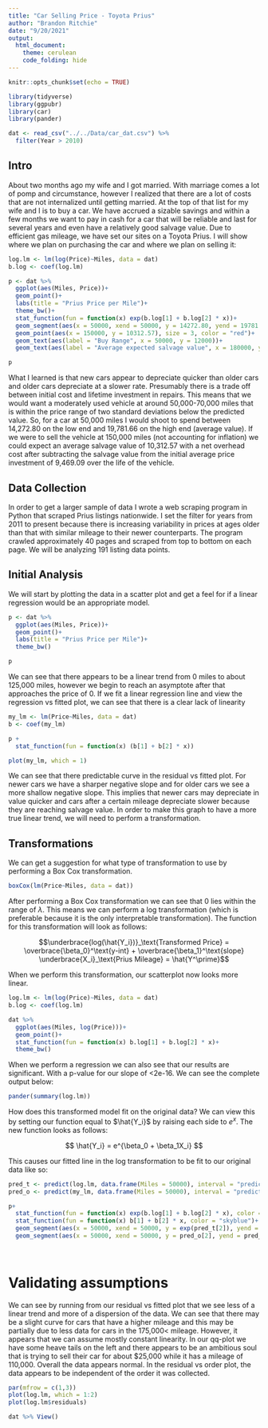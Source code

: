 ```yaml
---
title: "Car Selling Price - Toyota Prius"
author: "Brandon Ritchie"
date: "9/20/2021"
output: 
  html_document:
    theme: cerulean
    code_folding: hide
---
```


```r
knitr::opts_chunk$set(echo = TRUE)
```
```r
library(tidyverse)
library(ggpubr)
library(car)
library(pander)

dat <- read_csv("../../Data/car_dat.csv") %>% 
  filter(Year > 2010)

```

## Intro

About two months ago my wife and I got married. With marriage comes a lot of pomp and circumstance, however I realized that there are a lot of costs that are not internalized until getting married. At the top of that list for my wife and I is to buy a car. We have accrued a sizable savings and within a few months we want to pay in cash for a car that will be reliable and last for several years and even have a relatively good salvage value. Due to efficient gas mileage, we have set our sites on a Toyota Prius. I will show where we plan on purchasing the car and where we plan on selling it:

```r
log.lm <- lm(log(Price)~Miles, data = dat)
b.log <- coef(log.lm)

p <- dat %>% 
  ggplot(aes(Miles, Price))+
  geom_point()+
  labs(title = "Prius Price per Mile")+
  theme_bw()+
  stat_function(fun = function(x) exp(b.log[1] + b.log[2] * x))+
  geom_segment(aes(x = 50000, xend = 50000, y = 14272.80, yend = 19781.66), size = 1.5, color = "red")+
  geom_point(aes(x = 150000, y = 10312.57), size = 3, color = "red")+
  geom_text(aes(label = "Buy Range", x = 50000, y = 12000))+
  geom_text(aes(label = "Average expected salvage value", x = 180000, y = 13000))

p
```

What I learned is that new cars appear to depreciate quicker than older cars and older cars depreciate at a slower rate. Presumably there is a trade off between initial cost and lifetime investment in repairs. This means that we would want a moderately used vehicle at around 50,000-70,000 miles that is within the price range of two standard deviations below the predicted value. So, for a car at 50,000 miles I would shoot to spend between 14,272.80 on the low end and 19,781.66 on the high end (average value). If we were to sell the vehicle at 150,000 miles (not accounting for inflation) we could expect an average salvage value of 10,312.57 with a net overhead cost after subtracting the salvage value from the initial average price investment of 9,469.09 over the life of the vehicle.

## Data Collection

In order to get a larger sample of data I wrote a web scraping program in Python that scraped Prius listings nationwide. I set the filter for years from 2011 to present because there is increasing variability in prices at ages older than that with similar mileage to their newer counterparts. The program crawled approximately 40 pages and scraped from top to bottom on each page. We will be analyzing 191 listing data points.

## Initial Analysis

We will start by plotting the data in a scatter plot and get a feel for if a linear regression would be an appropriate model.

```r
p <- dat %>% 
  ggplot(aes(Miles, Price))+
  geom_point()+
  labs(title = "Prius Price per Mile")+
  theme_bw()

p
```

We can see that there appears to be a linear trend from 0 miles to about 125,000 miles, however we begin to reach an asymptote after that approaches the price of 0. If we fit a linear regression line and view the regression vs fitted plot, we can see that there is a clear lack of linearity 

```r
my_lm <- lm(Price~Miles, data = dat)
b <- coef(my_lm)

p +
  stat_function(fun = function(x) (b[1] + b[2] * x))

plot(my_lm, which = 1)
```

We can see that there predictable curve in the residual vs fitted plot. For newer cars we have a sharper negative slope and for older cars we see a more shallow negative slope. This  implies that newer cars may depreciate in value quicker and cars after a certain mileage depreciate slower because they are reaching salvage value. In order to make this graph to have a more true linear trend, we will need to perform a transformation.

## Transformations

We can get a suggestion for what type of transformation to use by performing a Box Cox transformation.

```r
boxCox(lm(Price~Miles, data = dat))
```

After performing a Box Cox transformation we can see that 0 lies within the range of $\lambda$. This means we can perform a log transformation (which is preferable because it is the only interpretable transformation). The function for this transformation will look as follows:

$$\underbrace{log(\hat{Y_i})}_\text{Transformed Price} = \overbrace{\beta_0}^\text{y-int} + \overbrace{\beta_1}^\text{slope} \underbrace{X_i}_\text{Prius Mileage} = \hat{Y^\prime}$$

When we perform this transformation, our scatterplot now looks more linear.

```r
log.lm <- lm(log(Price)~Miles, data = dat)
b.log <- coef(log.lm)

dat %>% 
  ggplot(aes(Miles, log(Price)))+
  geom_point()+
  stat_function(fun = function(x) b.log[1] + b.log[2] * x)+
  theme_bw()
```

When we perform a regression we can also see that our results are significant. With a p-value for our slope of <2e-16. We can see the complete output below:

```r
pander(summary(log.lm))
```

How does this transformed model fit on the original data? We can view this by setting our function equal to $\hat{Y_i}$ by raising each side to $e^x$. The new function looks as follows:

$$
\hat{Y_i} = e^{\beta_0 + \beta_1X_i}
$$

This causes our fitted line in the log transformation to be fit to our original data like so:

```r
pred_t <- predict(log.lm, data.frame(Miles = 50000), interval = "prediction")
pred_o <- predict(my_lm, data.frame(Miles = 50000), interval = "prediction")

p+
  stat_function(fun = function(x) exp(b.log[1] + b.log[2] * x), color = "firebrick")+
  stat_function(fun = function(x) b[1] + b[2] * x, color = "skyblue")+
  geom_segment(aes(x = 50000, xend = 50000, y = exp(pred_t[2]), yend = exp(pred_t[3])), size = 4, color = "firebrick", alpha = 0.01)+
  geom_segment(aes(x = 50000, xend = 50000, y = pred_o[2], yend = pred_o[3]), size = 4, color = "skyblue")
  
  
```

# Validating assumptions

We can see by running from our residual vs fitted plot that we see less of a linear trend and more of a dispersion of the data. We can see that there may be a slight curve for cars that have a higher mileage and this may be partially due to less data for cars in the 175,000< mileage. However, it appears that we can assume mostly constant linearity. In our qq-plot we have some heave tails on the left and there appears to be an ambitious soul that is trying to sell their car for about $25,000 while it has a mileage of 110,000. Overall the data appears normal. In the residual vs order plot, the data appears to be independent of the order it was collected.

```r
par(mfrow = c(1,3))
plot(log.lm, which = 1:2)
plot(log.lm$residuals)

dat %>% View()
```
